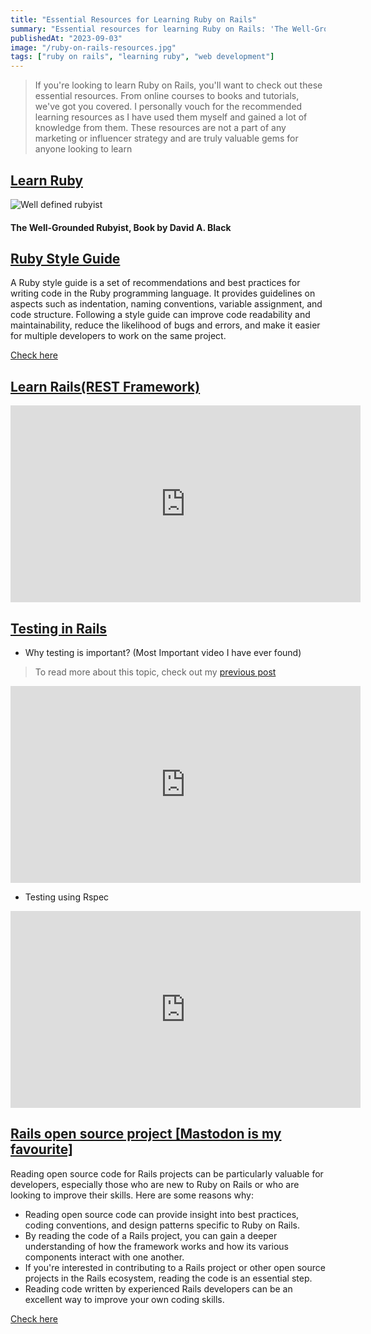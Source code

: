 ```yaml
---
title: "Essential Resources for Learning Ruby on Rails"
summary: "Essential resources for learning Ruby on Rails: 'The Well-Grounded Rubyist' book, Ruby style guide, YouTube video series for Rails and RSpec, and reading open-source Rails projects like Mastodon."
publishedAt: "2023-09-03"
image: "/ruby-on-rails-resources.jpg"
tags: ["ruby on rails", "learning ruby", "web development"]
---
```


> If you're looking to learn Ruby on Rails, you'll want to check out these essential resources. From online courses to books and tutorials, we've got you covered.
> I personally vouch for the recommended learning resources as I have used them myself and gained a lot of knowledge from them. These resources are not a part of any marketing or influencer strategy and are truly valuable gems for anyone looking to learn

## <u>Learn Ruby</u>

![Well defined rubyist](https://github.com/Harry-kp/Assets/assets/55315065/796b33d2-875e-45e6-a381-7b36198cd606)

#### The Well-Grounded Rubyist, Book by David A. Black

## <u>Ruby Style Guide</u>

A Ruby style guide is a set of recommendations and best practices for writing code in the Ruby programming language. It provides guidelines on aspects such as indentation, naming conventions, variable assignment, and code structure. Following a style guide can improve code readability and maintainability, reduce the likelihood of bugs and errors, and make it easier for multiple developers to work on the same project.

<a href="https://rubystyle.guide/" target="_blank">Check here</a>

## <u>Learn Rails(REST Framework)</u>

<iframe width="560" height="315" src="https://www.youtube.com/embed/videoseries?list=PLbTv9eGiI03u1-JFkFpPGsR_hMre6WX3e" title="YouTube video player" frameborder="0" allow="accelerometer; autoplay; clipboard-write; encrypted-media; gyroscope; picture-in-picture; web-share" allowfullscreen></iframe>

## <u>Testing in Rails</u>

- Why testing is important? (Most Important video I have ever found)

> To read more about this topic, check out my [previous post](/posts/why-unit-testing)

<iframe width="560" height="315" src="https://www.youtube.com/embed/ra8Q0M3DJYk" title="YouTube video player" frameborder="0" allow="accelerometer; autoplay; clipboard-write; encrypted-media; gyroscope; picture-in-picture; web-share" allowfullscreen></iframe>

- Testing using Rspec

<iframe width="560" height="315" src="https://www.youtube.com/embed/videoseries?list=PLS6F722u-R6Ik3fbeLXbSclWkT6Qsp9ng" title="YouTube video player" frameborder="0" allow="accelerometer; autoplay; clipboard-write; encrypted-media; gyroscope; picture-in-picture; web-share" allowfullscreen></iframe>

## <u>Rails open source project [Mastodon is my favourite]</u>

Reading open source code for Rails projects can be particularly valuable for developers, especially those who are new to Ruby on Rails or who are looking to improve their skills. Here are some reasons why:

- Reading open source code can provide insight into best practices, coding conventions, and design patterns specific to Ruby on Rails.
- By reading the code of a Rails project, you can gain a deeper understanding of how the framework works and how its various components interact with one another.
- If you're interested in contributing to a Rails project or other open source projects in the Rails ecosystem, reading the code is an essential step.
- Reading code written by experienced Rails developers can be an excellent way to improve your own coding skills.

<a href="https://github.com/asyraffff/Open-Source-Ruby-and-Rails-Apps" target="_blank">Check here</a>

<br><br>
